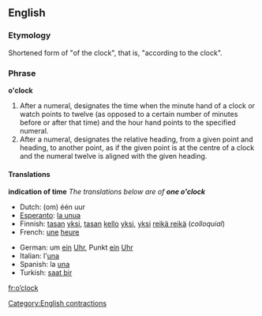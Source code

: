 ==English==
===Etymology===
Shortened form of "of the clock", that is, "according to the clock".

===Phrase===
'''o'clock'''

#After a numeral, designates the time when the minute hand of a clock or watch points to twelve (as opposed to a certain number of minutes before or after that time) and the hour hand points to the specified numeral.
#After a numeral, designates the relative heading, from a given point and heading, to another point, as if the given point is at the centre of a clock and the numeral twelve is aligned with the given heading.

====Translations====
'''indication of time'''
''The translations below are of '''one o'clock'''''

{{top}}
<!-- *Catalan: a la {{Ü|ca|una}}, {{Ü|ca|a la una en punt}} -->
*Dutch: (om) één uur
*[[Esperanto]]: [[la unua]]
*Finnish: [[tasan]] [[yksi]], [[tasan]] [[kello]] [[yksi]], [[yksi]] [[reikä reikä]] (''colloquial'')
*French: [[une]] [[heure]]
{{mid}}
*German: um [[ein]] [[Uhr]], Punkt [[ein]] [[Uhr]]
*Italian: l'[[una#Italian|una]]
*Spanish: la [[una#Spanish|una]]
*Turkish: [[saat bir]]
{{bottom}}


[[fr:o’clock]]

[[Category:English contractions]]